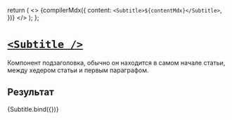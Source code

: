
<Meta title="Post/Subtitle" decorators={[GridDecorator]} />

  return (
    <>
      {compilerMdx({
        content: `<Subtitle>${contentMdx}</Subtitle>`,
      })}
    </>
  );
};

# [`<Subtitle />`](http://s.csssr.ru/U31J879TR/20200527125943.jpg)

Компонент подзаголовка, обычно он находится в самом начале статьи, между хедером статьи и первым параграфом.

## Результат

<Canvas>
  <Story
    name="Default"
    args={{
      contentMdx: `Cost-effectiveness, high-quality services and other reasons why so many Singapore entrepreneurs are looking into offshoring web development services`,
    }}
  >
    {Subtitle.bind({})}
  </Story>
</Canvas>
